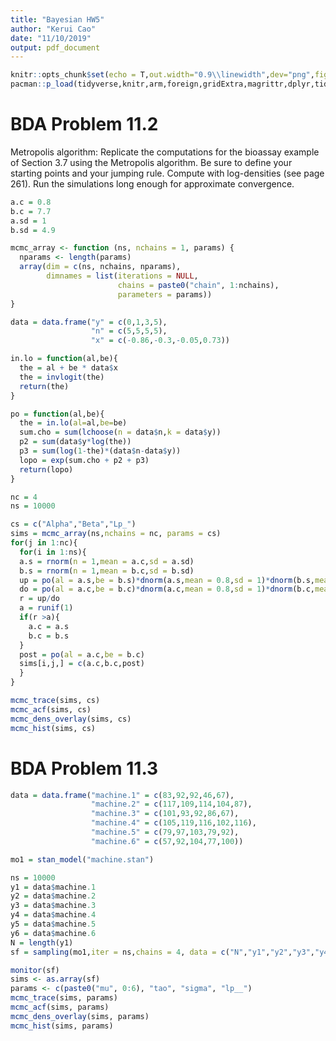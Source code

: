 ```yaml
---
title: "Bayesian HW5"
author: "Kerui Cao"
date: "11/10/2019"
output: pdf_document
---
```

```r
knitr::opts_chunk$set(echo = T,out.width="0.9\\linewidth",dev="png",fig.align  = 'center',warning = F,message = F,dpi = 500)
pacman::p_load(tidyverse,knitr,arm,foreign,gridExtra,magrittr,dplyr,tidyr,rstan,bayesplot)
```

# BDA Problem 11.2

\qquad Metropolis algorithm: Replicate the computations for the bioassay example of Section 3.7 using the Metropolis algorithm. Be sure to define your starting points and your jumping rule. Compute with log-densities (see page 261). Run the simulations long enough for approximate convergence.  

```r
a.c = 0.8
b.c = 7.7
a.sd = 1
b.sd = 4.9

mcmc_array <- function (ns, nchains = 1, params) {
  nparams <- length(params)
  array(dim = c(ns, nchains, nparams),
        dimnames = list(iterations = NULL,
                        chains = paste0("chain", 1:nchains),
                        parameters = params))
}

data = data.frame("y" = c(0,1,3,5),
                  "n" = c(5,5,5,5),
                  "x" = c(-0.86,-0.3,-0.05,0.73))

in.lo = function(al,be){
  the = al + be * data$x
  the = invlogit(the)
  return(the)
}

po = function(al,be){
  the = in.lo(al=al,be=be)
  sum.cho = sum(lchoose(n = data$n,k = data$y))
  p2 = sum(data$y*log(the))
  p3 = sum(log(1-the)*(data$n-data$y))
  lopo = exp(sum.cho + p2 + p3)
  return(lopo)
}

nc = 4
ns = 10000

cs = c("Alpha","Beta","Lp_")
sims = mcmc_array(ns,nchains = nc, params = cs)
for(j in 1:nc){
  for(i in 1:ns){
  a.s = rnorm(n = 1,mean = a.c,sd = a.sd)
  b.s = rnorm(n = 1,mean = b.c,sd = b.sd)
  up = po(al = a.s,be = b.s)*dnorm(a.s,mean = 0.8,sd = 1)*dnorm(b.s,mean = 7.7,sd = 4.9)
  do = po(al = a.c,be = b.c)*dnorm(a.c,mean = 0.8,sd = 1)*dnorm(b.c,mean = 7.7,sd = 4.9)
  r = up/do
  a = runif(1)
  if(r >a){
    a.c = a.s
    b.c = b.s
  }
  post = po(al = a.c,be = b.c)
  sims[i,j,] = c(a.c,b.c,post)
  }
}
```

```r
mcmc_trace(sims, cs)
mcmc_acf(sims, cs)
mcmc_dens_overlay(sims, cs)
mcmc_hist(sims, cs)
```

# BDA Problem 11.3

```r
data = data.frame("machine.1" = c(83,92,92,46,67),
                  "machine.2" = c(117,109,114,104,87),
                  "machine.3" = c(101,93,92,86,67),
                  "machine.4" = c(105,119,116,102,116),
                  "machine.5" = c(79,97,103,79,92),
                  "machine.6" = c(57,92,104,77,100))
```

```r
mo1 = stan_model("machine.stan")
```
```r
ns = 10000
y1 = data$machine.1
y2 = data$machine.2
y3 = data$machine.3
y4 = data$machine.4
y5 = data$machine.5
y6 = data$machine.6
N = length(y1)
sf = sampling(mo1,iter = ns,chains = 4, data = c("N","y1","y2","y3","y4","y5","y6"))
```
```r
monitor(sf)
sims <- as.array(sf)
params <- c(paste0("mu", 0:6), "tao", "sigma", "lp__")
mcmc_trace(sims, params)
mcmc_acf(sims, params)
mcmc_dens_overlay(sims, params)
mcmc_hist(sims, params)
```

